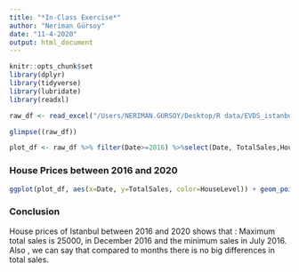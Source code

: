 ---
title: "*In-Class Exercise*"
author: "Neriman Gürsoy"
date: "11-4-2020"
output: html_document
---

```{r setup, include=FALSE}
knitr::opts_chunk$set
library(dplyr)
library(tidyverse)
library(lubridate)
library(readxl)
```


```{r}
raw_df <- read_excel("/Users/NERIMAN.GURSOY/Desktop/R data/EVDS_istanbul_property_data.xlsx", n_max=100)

glimpse((raw_df))
```


```{r}
plot_df <- raw_df %>% filter(Date>=2016) %>%select(Date, TotalSales,HouseLevel)

```

### House Prices between 2016 and 2020

```{r}
ggplot(plot_df, aes(x=Date, y=TotalSales, color=HouseLevel)) + geom_point() + theme(axis.text.x = element_text(angle = 90), legend.position = "none")+ ggtitle("Istanbul House Prices") 

```


### Conclusion

House prices of Istanbul between 2016 and 2020 shows that : Maximum total sales is 25000, in December 2016 and the minimum sales in July 2016. Also , we can say that compared to months there is no big differences in total sales.


